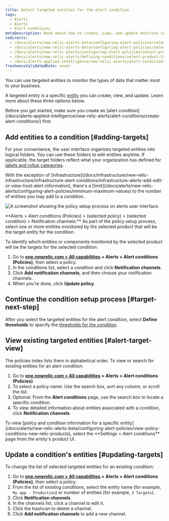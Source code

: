 ```yaml
---
title: Select targeted entities for the alert condition
tags:
  - Alerts
  - Alerts
  - Alert conditions
metaDescription: Read about how to create, view, and update entities in notification channels for your policy conditions.
redirects:
  - /docs/alerts/new-relic-alerts-beta/configuring-alert-policies/selecting-product-targets-alert-condition
  - /docs/alerts/new-relic-alerts-beta/configuring-alert-policies/select-product-targets-alert-condition
  - /docs/alerts/new-relic-alerts/configuring-alert-policies/select-product-targets-alert-condition
  - /docs/alerts/new-relic-alerts/defining-conditions/select-product-targets-alert-condition
  - /docs/alerts-applied-intelligence/new-relic-alerts/alert-conditions/select-product-targets-alert-condition
freshnessValidatedDate: never
---
```



You can use targeted entities to monitor the types of data that matter most to your business.

A targeted entity is a specific [entity](/docs/new-relic-one/use-new-relic-one/core-concepts/what-entity-new-relic/) you can create, view, and update. Learn more about these three options below.

<Callout variant="tip">
  Before you get started, make sure you create an [alert condition](/docs/alerts-applied-intelligence/new-relic-alerts/alert-conditions/create-alert-conditions/) first.
</Callout>

## Add entities to a condition [#adding-targets]

For your convenience, the user interface organizes targeted entities into logical folders. You can use these folders to edit entities anytime. If applicable, the target folders reflect what your organization has defined for [labels and rollup categories](/docs/apm/new-relic-apm/maintenance/labels-categories-organizing-your-apps-servers).

<Callout variant="important">
  With the exception of [Infrastructure](/docs/infrastructure/new-relic-infrastructure/infrastructure-alert-conditions/infrastructure-alerts-add-edit-or-view-host-alert-information), there's a [limit](/docs/alerts/new-relic-alerts/configuring-alert-policies/minimum-maximum-values) to the number of entities you may add to a condition.
</Callout>

<img
  title="A screenshot showing the policy setup process on alerts user interface."
  alt="A screenshot showing the policy setup process on alerts user interface."
  src={accountsPolicyAlertsUi}
/>

<figcaption>
  <DoNotTranslate>**Alerts > Alert conditions (Policies) > (selected policy) > (selected condition) > Notification channels:**</DoNotTranslate> As part of the policy setup process, select one or more entities monitored by the selected product that will be the target entity for the condition.
</figcaption>

To identify which entities or components monitored by the selected product will be the targets for the selected condition:

1. Go to <DoNotTranslate>**[one.newrelic.com > All capabilities](https://one.newrelic.com/all-capabilities) > Alerts > Alert conditions (Policies)**</DoNotTranslate>, then select a policy.
2. In the conditions list, select a condition and click <DoNotTranslate>**Notification channels**</DoNotTranslate>.
3. Click <DoNotTranslate>**Add notification channels**</DoNotTranslate>, and then choose your notification channels.
4. When you're done, click <DoNotTranslate>**Update policy**</DoNotTranslate>.

## Continue the condition setup process [#target-next-step]

After you select the targeted entities for the alert condition, select <DoNotTranslate>**Define thresholds**</DoNotTranslate> to specify the [thresholds for the condition](/docs/alerts/new-relic-alerts-beta/configuring-alert-policies/define-thresholds-trigger-alert).

## View existing targeted entities [#alert-target-view]

The policies index lists them in alphabetical order. To view or search for existing entities for an alert condition:

1. Go to <DoNotTranslate>**[one.newrelic.com > All capabilities](https://one.newrelic.com/all-capabilities) > Alerts > Alert conditions (Policies)**</DoNotTranslate>
2. To select a policy name: Use the search box, sort any column, or scroll the list.
3. Optional: From the <DoNotTranslate>**Alert conditions**</DoNotTranslate> page, use the search box to locate a specific condition.
4. To view detailed information about entities associated with a condition, click <DoNotTranslate>**Notification channels**</DoNotTranslate>.

<Callout variant="tip">
  To view [policy and condition information for a specific entity](/docs/alerts/new-relic-alerts-beta/configuring-alert-policies/view-policy-conditions-new-relic-products), select the <DoNotTranslate>**Settings > Alert conditions**</DoNotTranslate> page from the entity's product UI.
</Callout>

## Update a condition's entities [#updating-targets]

To change the list of selected targeted entities for an existing condition:

1. Go to <DoNotTranslate>**[one.newrelic.com > All capabilities](https://one.newrelic.com/all-capabilities) > Alerts > Alert conditions (Policies)**</DoNotTranslate>, then select a policy.
2. From the list of existing conditions, select the entity name (for example, `My app - Production`) or number of entities (for example, `3 Targets`).
3. Click <DoNotTranslate>**Notification channels**</DoNotTranslate>.
4. In the channels list, click a channel to edit it.
5. Click the trashcan to delete a channel.
6. Click <DoNotTranslate>**Add notification channels**</DoNotTranslate> to add a new channel.
